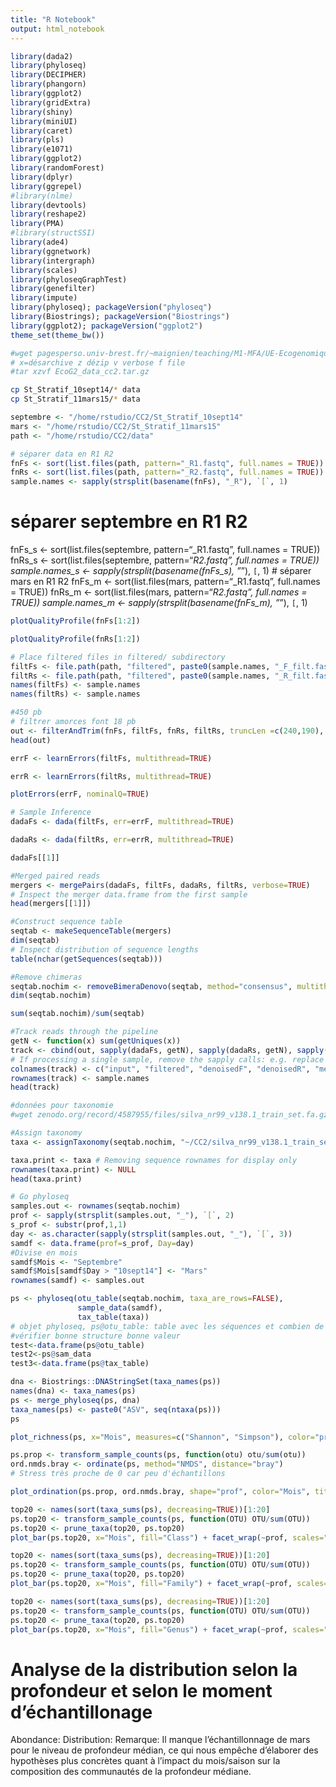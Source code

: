 ```yaml
---
title: "R Notebook"
output: html_notebook
---
```

```r
library(dada2) 
library(phyloseq)
library(DECIPHER) 
library(phangorn) 
library(ggplot2) 
library(gridExtra)
library(shiny)
library(miniUI)
library(caret)
library(pls)
library(e1071)
library(ggplot2)
library(randomForest)
library(dplyr)
library(ggrepel)
#library(nlme)
library(devtools)
library(reshape2)
library(PMA)
#library(structSSI)
library(ade4)
library(ggnetwork)
library(intergraph)
library(scales)
library(phyloseqGraphTest)
library(genefilter)
library(impute)
library(phyloseq); packageVersion("phyloseq")
library(Biostrings); packageVersion("Biostrings")
library(ggplot2); packageVersion("ggplot2")
theme_set(theme_bw())
```


```bash
#wget pagesperso.univ-brest.fr/~maignien/teaching/M1-MFA/UE-Ecogenomique2/EcoG2_data_cc2.tar.gz
# x=désarchive z dézip v verbose f file
#tar xzvf EcoG2_data_cc2.tar.gz
```

```bash
cp St_Stratif_10sept14/* data
cp St_Stratif_11mars15/* data
```


```r
septembre <- "/home/rstudio/CC2/St_Stratif_10sept14"
mars <- "/home/rstudio/CC2/St_Stratif_11mars15"
path <- "/home/rstudio/CC2/data"
```

```r
# séparer data en R1 R2
fnFs <- sort(list.files(path, pattern="_R1.fastq", full.names = TRUE))
fnRs <- sort(list.files(path, pattern="_R2.fastq", full.names = TRUE))
sample.names <- sapply(strsplit(basename(fnFs), "_R"), `[`, 1)
```

# séparer septembre en R1 R2
fnFs_s <- sort(list.files(septembre, pattern="_R1.fastq", full.names = TRUE))
fnRs_s <- sort(list.files(septembre, pattern="_R2.fastq", full.names = TRUE))
sample.names_s <- sapply(strsplit(basename(fnFs_s), "_"), `[`, 1)
# séparer mars en R1 R2
fnFs_m <- sort(list.files(mars, pattern="_R1.fastq", full.names = TRUE))
fnRs_m <- sort(list.files(mars, pattern="_R2.fastq", full.names = TRUE))
sample.names_m <- sapply(strsplit(basename(fnFs_m), "_"), `[`, 1)

```r
plotQualityProfile(fnFs[1:2])
```

```r
plotQualityProfile(fnRs[1:2])
```

```r
# Place filtered files in filtered/ subdirectory
filtFs <- file.path(path, "filtered", paste0(sample.names, "_F_filt.fastq.gz"))
filtRs <- file.path(path, "filtered", paste0(sample.names, "_R_filt.fastq.gz"))
names(filtFs) <- sample.names
names(filtRs) <- sample.names
```

```r
#450 pb
# filtrer amorces font 18 pb
out <- filterAndTrim(fnFs, filtFs, fnRs, filtRs, truncLen =c(240,190), maxN=0, maxEE=c(2,2), truncQ=2, rm.phix = TRUE, compress=TRUE, multithread=FALSE)
head(out)
```
```r
errF <- learnErrors(filtFs, multithread=TRUE)
```

```r
errR <- learnErrors(filtRs, multithread=TRUE)
```
```r
plotErrors(errF, nominalQ=TRUE)
```
```r
# Sample Inference
dadaFs <- dada(filtFs, err=errF, multithread=TRUE)
```
```r
dadaRs <- dada(filtRs, err=errR, multithread=TRUE)
```
```r
dadaFs[[1]]
```
```r
#Merged paired reads
mergers <- mergePairs(dadaFs, filtFs, dadaRs, filtRs, verbose=TRUE)
# Inspect the merger data.frame from the first sample
head(mergers[[1]])
```
```r
#Construct sequence table
seqtab <- makeSequenceTable(mergers)
dim(seqtab)
# Inspect distribution of sequence lengths
table(nchar(getSequences(seqtab)))
```

```r
#Remove chimeras
seqtab.nochim <- removeBimeraDenovo(seqtab, method="consensus", multithread=TRUE, verbose=TRUE)
dim(seqtab.nochim)
```
```r
sum(seqtab.nochim)/sum(seqtab)
```
```r
#Track reads through the pipeline
getN <- function(x) sum(getUniques(x))
track <- cbind(out, sapply(dadaFs, getN), sapply(dadaRs, getN), sapply(mergers, getN), rowSums(seqtab.nochim))
# If processing a single sample, remove the sapply calls: e.g. replace sapply(dadaFs, getN) with getN(dadaFs)
colnames(track) <- c("input", "filtered", "denoisedF", "denoisedR", "merged", "nonchim")
rownames(track) <- sample.names
head(track)
```

```bash
#données pour taxonomie
#wget zenodo.org/record/4587955/files/silva_nr99_v138.1_train_set.fa.gz
```


```r
#Assign taxonomy
taxa <- assignTaxonomy(seqtab.nochim, "~/CC2/silva_nr99_v138.1_train_set.fa.gz", multithread=TRUE)
```

```r
taxa.print <- taxa # Removing sequence rownames for display only
rownames(taxa.print) <- NULL
head(taxa.print)
```
```r
# Go phyloseq
samples.out <- rownames(seqtab.nochim)
prof <- sapply(strsplit(samples.out, "_"), `[`, 2)
s_prof <- substr(prof,1,1)
day <- as.character(sapply(strsplit(samples.out, "_"), `[`, 3))
samdf <- data.frame(prof=s_prof, Day=day)
#Divise en mois
samdf$Mois <- "Septembre"
samdf$Mois[samdf$Day > "10sept14"] <- "Mars"
rownames(samdf) <- samples.out
```

```r
ps <- phyloseq(otu_table(seqtab.nochim, taxa_are_rows=FALSE), 
               sample_data(samdf), 
               tax_table(taxa))
# objet phyloseq, ps@otu_table: table avec les séquences et combien de fois dans l'échantillon, sampledate: table avec échantillons, age, ID.. Tree (arbre phylo avec tous les ARN16S), Tax table: plyla classe genre..
#vérifier bonne structure bonne valeur
test<-data.frame(ps@otu_table)
test2<-ps@sam_data
test3<-data.frame(ps@tax_table)
```

```r
dna <- Biostrings::DNAStringSet(taxa_names(ps))
names(dna) <- taxa_names(ps)
ps <- merge_phyloseq(ps, dna)
taxa_names(ps) <- paste0("ASV", seq(ntaxa(ps)))
ps
```
```r
plot_richness(ps, x="Mois", measures=c("Shannon", "Simpson"), color="prof")
```
```r
ps.prop <- transform_sample_counts(ps, function(otu) otu/sum(otu))
ord.nmds.bray <- ordinate(ps, method="NMDS", distance="bray")
# Stress très proche de 0 car peu d'échantillons
```
```r
plot_ordination(ps.prop, ord.nmds.bray, shape="prof", color="Mois", title="Bray NMDS")
```
```r
top20 <- names(sort(taxa_sums(ps), decreasing=TRUE))[1:20]
ps.top20 <- transform_sample_counts(ps, function(OTU) OTU/sum(OTU))
ps.top20 <- prune_taxa(top20, ps.top20)
plot_bar(ps.top20, x="Mois", fill="Class") + facet_wrap(~prof, scales="free_x")
```

```r
top20 <- names(sort(taxa_sums(ps), decreasing=TRUE))[1:20]
ps.top20 <- transform_sample_counts(ps, function(OTU) OTU/sum(OTU))
ps.top20 <- prune_taxa(top20, ps.top20)
plot_bar(ps.top20, x="Mois", fill="Family") + facet_wrap(~prof, scales="free_x")
```

```r
top20 <- names(sort(taxa_sums(ps), decreasing=TRUE))[1:20]
ps.top20 <- transform_sample_counts(ps, function(OTU) OTU/sum(OTU))
ps.top20 <- prune_taxa(top20, ps.top20)
plot_bar(ps.top20, x="Mois", fill="Genus") + facet_wrap(~prof, scales="free_x")
```
# Analyse de la distribution selon la profondeur et selon le moment d'échantillonage
Abondance: 
Distribution:
Remarque: Il manque l'échantillonnage de mars pour le niveau de profondeur médian, ce qui nous empêche d'élaborer des hypothèses plus concrètes quant à l'impact du mois/saison sur la composition des communautés de la profondeur médiane.